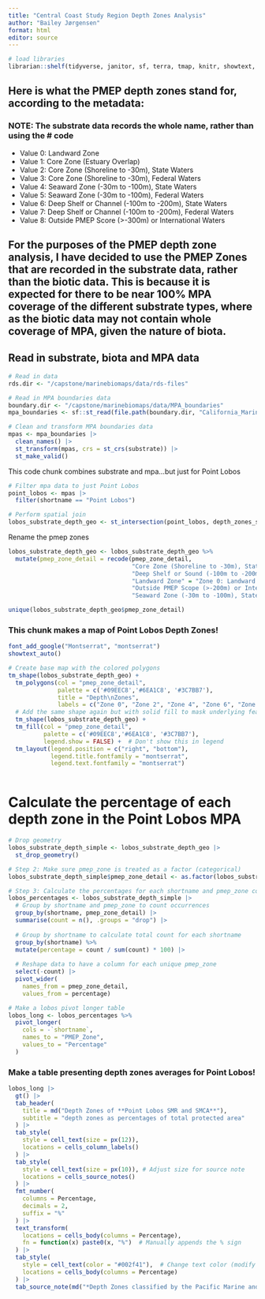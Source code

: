 ```yaml
---
title: "Central Coast Study Region Depth Zones Analysis"
author: "Bailey Jørgensen"
format: html
editor: source
---
```


```r
# load libraries
librarian::shelf(tidyverse, janitor, sf, terra, tmap, knitr, showtext, gt, ggtext, leaflet)
```

## Here is what the PMEP depth zones stand for, according to the metadata:

### NOTE: The substrate data records the whole name, rather than using the # code

-   Value 0: Landward Zone
-   Value 1: Core Zone (Estuary Overlap)
-   Value 2: Core Zone (Shoreline to -30m), State Waters
-   Value 3: Core Zone (Shoreline to -30m), Federal Waters
-   Value 4: Seaward Zone (-30m to -100m), State Waters
-   Value 5: Seaward Zone (-30m to -100m), Federal Waters
-   Value 6: Deep Shelf or Channel (-100m to -200m), State Waters
-   Value 7: Deep Shelf or Channel (-100m to -200m), Federal Waters
-   Value 8: Outside PMEP Score (\>-300m) or International Waters

## For the purposes of the PMEP depth zone analysis, I have decided to use the PMEP Zones that are recorded in the substrate data, rather than the biotic data. This is because it is expected for there to be near 100% MPA coverage of the different substrate types, where as the biotic data may not contain whole coverage of MPA, given the nature of biota.

## Read in substrate, biota and MPA data

```r
# Read in data
rds.dir <- "/capstone/marinebiomaps/data/rds-files"

# Read in MPA boundaries data
boundary.dir <- "/capstone/marinebiomaps/data/MPA_boundaries"
mpa_boundaries <- sf::st_read(file.path(boundary.dir, "California_Marine_Protected_Areas_[ds582].shp"))

# Clean and transform MPA boundaries data
mpas <- mpa_boundaries |> 
  clean_names() |> 
  st_transform(mpas, crs = st_crs(substrate)) |> 
  st_make_valid()

```

This code chunk combines substrate and mpa...but just for Point Lobos

```r
# Filter mpa data to just Point Lobos
point_lobos <- mpas |>
  filter(shortname == "Point Lobos")

# Perform spatial join
lobos_substrate_depth_geo <- st_intersection(point_lobos, depth_zones_sub_filtered)
```

Rename the pmep zones

```r
lobos_substrate_depth_geo <- lobos_substrate_depth_geo %>%
  mutate(pmep_zone_detail = recode(pmep_zone_detail,
                                   "Core Zone (Shoreline to -30m), State Waters" = "Zone 2: Core Zone (Shoreline to -30m), State Waters",
                                   "Deep Shelf or Sound (-100m to -200m), State Waters" = "Zone 6: Deep Shelf or Sound (-100m to -200m), State Waters",
                                   "Landward Zone" = "Zone 0: Landward Zone",
                                   "Outside PMEP Scope (>-200m) or International Waters" = "Zone 8: Outside PMEP Scope (>-200m) or International Waters",
                                   "Seaward Zone (-30m to -100m), State Waters" = "Zone 4: Seaward Zone (-30m to -100m), State Waters"))  
```

```r
unique(lobos_substrate_depth_geo$pmep_zone_detail)
```

### This chunk makes a map of Point Lobos Depth Zones!

```r
font_add_google("Montserrat", "montserrat")
showtext_auto()

# Create base map with the colored polygons
tm_shape(lobos_substrate_depth_geo) +
  tm_polygons(col = "pmep_zone_detail",
              palette = c('#09EEC8','#6EA1C8', '#3C7BB7'),
              title = "Depth\nZones",
              labels = c("Zone 0", "Zone 2", "Zone 4", "Zone 6", "Zone 8")) +
  # Add the same shape again but with solid fill to mask underlying features
  tm_shape(lobos_substrate_depth_geo) +
  tm_fill(col = "pmep_zone_detail",
          palette = c('#09EEC8','#6EA1C8', '#3C7BB7'),
          legend.show = FALSE) +  # Don't show this in legend
  tm_layout(legend.position = c("right", "bottom"),
            legend.title.fontfamily = "montserrat",
            legend.text.fontfamily = "montserrat") 
  
```

# Calculate the percentage of each depth zone in the Point Lobos MPA

```r
# Drop geometry
lobos_substrate_depth_simple <- lobos_substrate_depth_geo |>
  st_drop_geometry()
```

```r
# Step 2: Make sure pmep_zone is treated as a factor (categorical)
lobos_substrate_depth_simple$pmep_zone_detail <- as.factor(lobos_substrate_depth_simple$pmep_zone_detail)

# Step 3: Calculate the percentages for each shortname and pmep_zone combination
lobos_percentages <- lobos_substrate_depth_simple |>
  # Group by shortname and pmep_zone to count occurrences
  group_by(shortname, pmep_zone_detail) |>
  summarise(count = n(), .groups = "drop") |>
  
  # Group by shortname to calculate total count for each shortname
  group_by(shortname) %>%
  mutate(percentage = count / sum(count) * 100) |>
  
  # Reshape data to have a column for each unique pmep_zone
  select(-count) |>
  pivot_wider(
    names_from = pmep_zone_detail,
    values_from = percentage) 

```

```r
# Make a lobos pivot longer table
lobos_long <- lobos_percentages %>%
  pivot_longer(
    cols = -`shortname`, 
    names_to = "PMEP_Zone",
    values_to = "Percentage"
  )
```

### Make a table presenting depth zones averages for Point Lobos!

```r

lobos_long |>
  gt() |> 
  tab_header(
    title = md("Depth Zones of **Point Lobos SMR and SMCA**"),
    subtitle = "depth zones as percentages of total protected area"
  ) |> 
  tab_style(
    style = cell_text(size = px(12)),
    locations = cells_column_labels()
  ) |>
  tab_style(
    style = cell_text(size = px(10)), # Adjust size for source note
    locations = cells_source_notes()
  ) |>
  fmt_number(
    columns = Percentage,  
    decimals = 2,
    suffix = "%"
  ) |>
  text_transform(
    locations = cells_body(columns = Percentage),
    fn = function(x) paste0(x, "%")  # Manually appends the % sign
  ) |>
  tab_style(
    style = cell_text(color = "#002f41"),  # Change text color (modify as needed)
    locations = cells_body(columns = Percentage)
  ) |> 
  tab_source_note(md("*Depth Zones classified by the Pacific Marine and Estuarine Partnership (PMEP)*")) 

```